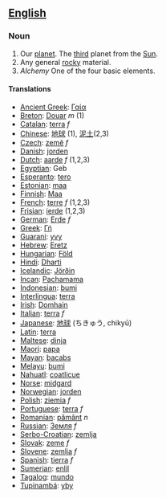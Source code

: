 ==[[English]]==
===Noun===

#Our [[planet]].  The [[third]] planet from the [[Sun]].
#Any general [[rock]]y material.
#''Alchemy'' One of the four basic elements.

====Translations====
*[[Ancient Greek]]: [[Γαία]]
*[[Breton]]: [[Douar]] ''m'' (1)
*[[Catalan]]: [[terra]] ''f''
*[[Chinese]]: [[地球]] (1), [[泥土]](2,3)
*[[Czech]]: [[země]] ''f''
*[[Danish]]: [[jorden]]
*[[Dutch]]: [[aarde]] ''f'' (1,2,3)
*[[Egyptian]]: Geb
*[[Esperanto]]: [[tero]]
*[[Estonian]]: [[maa]]
*[[Finnish]]: [[Maa]]
*[[French]]: [[terre]] ''f'' (1,2,3)
*[[Frisian]]: [[ierde]] (1,2,3)
*[[German]]: [[Erde]] ''f''
*[[Greek]]: [[Γή]]
*[[Guarani]]: [[yvy]]
*[[Hebrew]]: [[Eretz]]
*[[Hungarian]]: [[Föld]]
*[[Hindi]]: [[Dharti]]
*[[Icelandic]]: [[Jörðin]]
*[[Incan]]: [[Pachamama]]
*[[Indonesian]]: [[bumi]]
*[[Interlingua]]: [[terra]]
*[[Irish]]: [[Domhain]]
*[[Italian]]: [[terra]] ''f''
*[[Japanese]]: [[地球]] (ちきゅう, chikyū)
*[[Latin]]: [[terra]]
*[[Maltese]]: [[dinja]]
*[[Maori]]: [[papa]]
*[[Mayan]]: [[bacabs]]
*[[ms:Main Page|Melayu]]: [[ms:bumi|bumi]]
*[[Nahuatl]]: [[coatlicue]]
*[[Norse]]: [[midgard]]
*[[Norwegian]]: [[jorden]]
*[[Polish]]: [[ziemia]] ''f''
*[[Portuguese]]: [[terra]] ''f''
*[[Romanian]]: [[pământ]] ''n''
*[[Russian]]: [[Земля]] ''f''
*[[Serbo-Croatian]]: [[zemlja]]
*[[Slovak]]: [[zeme]] ''f''
*[[Slovene]]: [[zemlja]] ''f''
*[[Spanish]]: [[tierra]] ''f''
*[[Sumerian]]: [[enlil]]
*[[Tagalog]]: [[mundo]]
*[[Tupinambá]]: [[yby]]
